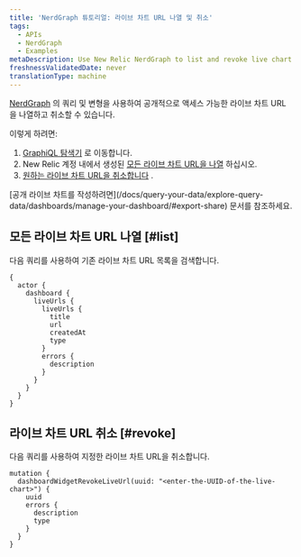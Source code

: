 ```yaml
---
title: 'NerdGraph 튜토리얼: 라이브 차트 URL 나열 및 취소'
tags:
  - APIs
  - NerdGraph
  - Examples
metaDescription: Use New Relic NerdGraph to list and revoke live chart URLs
freshnessValidatedDate: never
translationType: machine
---
```


[NerdGraph](/docs/apis/nerdgraph/get-started/introduction-new-relic-nerdgraph) 의 쿼리 및 변형을 사용하여 공개적으로 액세스 가능한 라이브 차트 URL을 나열하고 취소할 수 있습니다.

이렇게 하려면:

1. [GraphiQL 탐색기](https://api.newrelic.com/graphiql) 로 이동합니다.
2. New Relic 계정 내에서 생성된 [모든 라이브 차트 URL을 나열](#list) 하십시오.
3. [원하는 라이브 차트 URL을 취소합니다](#revoke) .

<Callout variant="tip">
  [공개 라이브 차트를 작성하려면](/docs/query-your-data/explore-query-data/dashboards/manage-your-dashboard/#export-share) 문서를 참조하세요.
</Callout>

## 모든 라이브 차트 URL 나열 [#list]

다음 쿼리를 사용하여 기존 라이브 차트 URL 목록을 검색합니다.

```
{
  actor {
    dashboard {
      liveUrls {
        liveUrls {
          title
          url
          createdAt
          type
        }
        errors {
          description
        }
      }
    }
  }
}
```

## 라이브 차트 URL 취소 [#revoke]

다음 쿼리를 사용하여 지정한 라이브 차트 URL을 취소합니다.

```
mutation {
  dashboardWidgetRevokeLiveUrl(uuid: "<enter-the-UUID-of-the-live-chart>") {
    uuid
    errors {
      description
      type
    }
  }
}
```